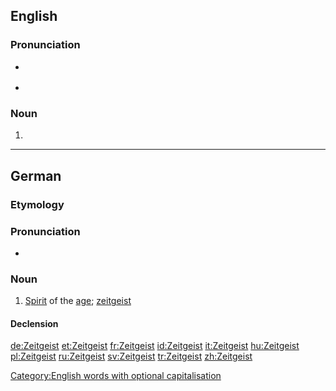 {{also|zeitgeist}}
==English==
{{wikipedia}}

===Pronunciation===
* {{a|UK}} {{IPA|/ˈzaɪt.ɡaɪst/}} {{SAMPA|/"zaIt.gaIst/}}
* {{audio|en-uk-zeitgeist.ogg|Audio (UK)}}

===Noun===
{{en-noun|s|pl2=Zeitgeister}}

# {{alternative capitalization of|[[zeitgeist]]}}

[[Category:English words with optional capitalisation]]

----

==German==

===Etymology===
{{compound|Zeit|t1=time|Geist|t2=spirit|lang=de}}

===Pronunciation===
* {{IPA|/ˈtsai̯tɡai̯st/|lang=de}}

===Noun===
{{de-noun|g=m|gen1=Zeitgeistes|gen2=Zeitgeists|pl=-}}

# [[spirit|Spirit]] of the [[age]]; [[zeitgeist]]

====Declension====
{{de-noun-m-es-unc}}

[[de:Zeitgeist]]
[[et:Zeitgeist]]
[[fr:Zeitgeist]]
[[id:Zeitgeist]]
[[it:Zeitgeist]]
[[hu:Zeitgeist]]
[[pl:Zeitgeist]]
[[ru:Zeitgeist]]
[[sv:Zeitgeist]]
[[tr:Zeitgeist]]
[[zh:Zeitgeist]]